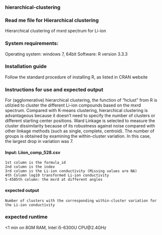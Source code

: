 ### hierarchical-clustering
### Read me file for Hierarchical clustering 
Hierarchical clustering of mxrd spectrum for Li-ion 

### System requirements:
Operating system: windows 7, 64bit
Software: R version 3.3.3 

### Installation guide
Follow the standard procedure of installing R, as listed in CRAN website


### Instructions for use and expected output
For (agglomerative) hierarchical clustering, the function of "hclust" from R is utilzied to cluster the different Li-ion compounds based on the mxrd spectrum. Compared with K-means clustering, hierarchical clustering is advantageous because it doesn’t need to specify the number of clusters or different starting center positions. Ward Linkage is selected to measure the cluster dissimilarity because of its robustness against noise compared with other linkage methods (such as single, complete, centroid). The number of groups is obtained by examining the within-cluster variation. In this case, the largest drop in variation was 7. 


#### Input: Liion_comp_528.csv
	1st column is the formula_id
	2nd column is the index
	3rd column is the Li-ion conductivity (Missing values are NA)
	4th Column log10 transformed Li-ion conductivity
	5-4505th column: the mxrd at different angles

#### expected output
	Number of clusters with the corresponding within-cluster variation for the Li-ion conductivity

### expected runtime
<1 min on 8GM RAM, Intel i5-6300U CPU@2.4GHz
